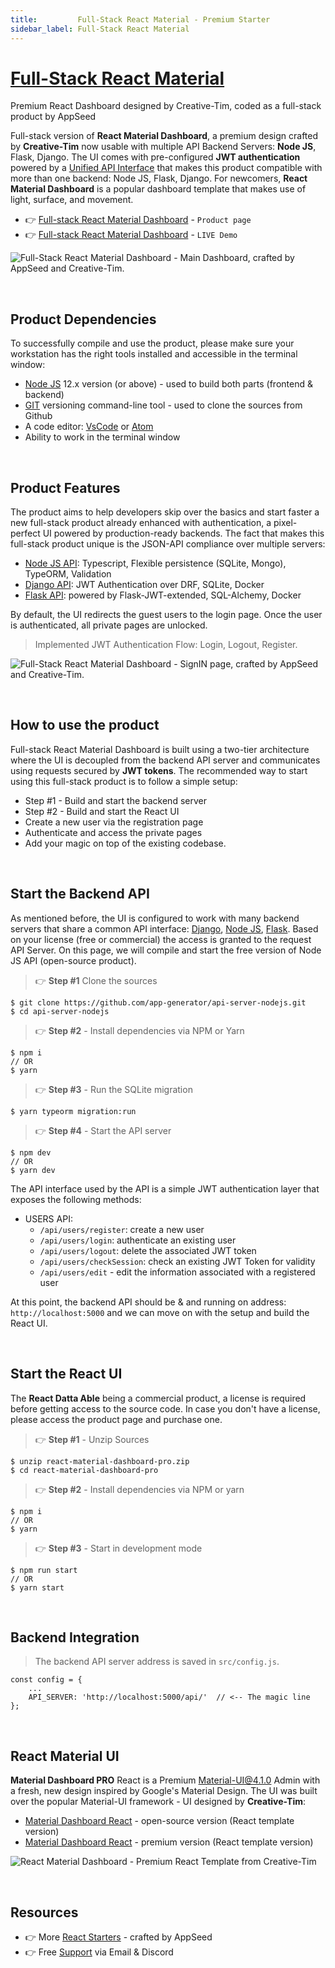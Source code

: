 ```yaml
---
title:         Full-Stack React Material - Premium Starter 
sidebar_label: Full-Stack React Material
---
```


# [Full-Stack React Material](https://appseed.us/product/purity-dashboard-pro/full-stack/react/)

<SubHeading> Premium React Dashboard designed by Creative-Tim, coded as a full-stack product by AppSeed </SubHeading>

Full-stack version of **React Material Dashboard**, a premium design crafted by **Creative-Tim** now usable with multiple API Backend Servers: **Node JS**, Flask, Django. 
The UI comes with pre-configured **JWT authentication** powered by a [Unified API Interface](../../boilerplate-code/api-server/api-unified-definition.mdx) 
that makes this product compatible with more than one backend: Node JS, Flask, Django. 
For newcomers, **React Material Dashboard** is a popular dashboard template that makes use of light, surface, and movement.

- 👉 [Full-stack React Material Dashboard](https://appseed.us/product/purity-dashboard-pro/full-stack/react/) - `Product page`
- 👉 [Full-stack React Material Dashboard](https://fullstack-react-material-dashboard.appseed-srv1.com/) - `LIVE Demo`

![Full-Stack React Material Dashboard - Main Dashboard, crafted by AppSeed and Creative-Tim.](https://user-images.githubusercontent.com/51070104/226538277-e7e14c2f-3a58-435c-80f4-41512353b4cc.png)

<br />

## Product Dependencies

To successfully compile and use the product, please make sure your workstation has the right tools installed and accessible in the terminal window:

- [Node JS](https://nodejs.org/en/) 12.x version (or above) - used to build both parts (frontend & backend)
- [GIT](https://git-scm.com/) versioning command-line tool - used to clone the sources from Github
- A code editor: [VsCode](https://code.visualstudio.com/) or [Atom](https://atom.io/)
- Ability to work in the terminal window

<br />

## Product Features

The product aims to help developers skip over the basics and start faster a new full-stack product already enhanced with authentication, a pixel-perfect UI powered by production-ready backends.
 The fact that makes this full-stack product unique is the JSON-API compliance over multiple servers:

- [Node JS API](../../boilerplate-code/api-server/node-js.mdx): Typescript, Flexible persistence (SQLite, Mongo), TypeORM, Validation
- [Django API](../../boilerplate-code/api-server/django.mdx): JWT Authentication over DRF, SQLite, Docker
- [Flask API](../../boilerplate-code/api-server/flask.mdx): powered by Flask-JWT-extended, SQL-Alchemy, Docker

By default, the UI redirects the guest users to the login page. Once the user is authenticated, all private pages are unlocked.

> Implemented JWT Authentication Flow: Login, Logout, Register.

![Full-Stack React Material Dashboard - SignIN page, crafted by AppSeed and Creative-Tim.](https://user-images.githubusercontent.com/51070104/226538449-6dcace95-58b8-43e3-ae93-f2d613fd3251.png)

<br />

## **How to use the product**

Full-stack React Material Dashboard is built using a two-tier architecture where the UI is decoupled from the backend API server and communicates using requests secured by **JWT tokens**. 
The recommended way to start using this full-stack product is to follow a simple setup:

- Step #1 - Build and start the backend server
- Step #2 - Build and start the React UI 
- Create a new user via the registration page
- Authenticate and access the private pages
- Add your magic on top of the existing codebase.

<br />

## Start the Backend API

As mentioned before, the UI is configured to work with many backend servers that share a common API interface: [Django](../../boilerplate-code/api-server/django.mdx), 
[Node JS](../../boilerplate-code/api-server/node-js.mdx), [Flask](../../boilerplate-code/api-server/flask.mdx). 
Based on your license (free or commercial) the access is granted to the request API Server. On this page, we will compile and start the free version of Node JS API (open-source product).

> 👉 **Step #1**  Clone the sources

```
$ git clone https://github.com/app-generator/api-server-nodejs.git
$ cd api-server-nodejs
```

> 👉 **Step #2** - Install dependencies via NPM or Yarn

```
$ npm i
// OR
$ yarn
```

> 👉 **Step #3** - Run the SQLite migration

```
$ yarn typeorm migration:run
```

> 👉 **Step #4** - Start the API server

```
$ npm dev
// OR
$ yarn dev
```

The API interface used by the API is a simple JWT authentication layer that exposes the following methods:

- USERS API:
  - `/api/users/register`: create a new user
  - `/api/users/login`: authenticate an existing user
  - `/api/users/logout`: delete the associated JWT token
  - `/api/users/checkSession`: check an existing JWT Token for validity
  - `/api/users/edit` - edit the information associated with a registered user

At this point, the backend API should be & and running on address: `http://localhost:5000` and we can move on with the setup and build the React UI.

<br />

## Start the React UI

The **React Datta Able** being a commercial product, a license is required before getting access to the source code. 
In case you don't have a license, please access the product page and purchase one.

> 👉 **Step #1** - Unzip Sources 

```
$ unzip react-material-dashboard-pro.zip
$ cd react-material-dashboard-pro
```

> 👉 **Step #2** - Install dependencies via NPM or yarn

```
$ npm i
// OR
$ yarn
```

> 👉 **Step #3** - Start in development mode

```
$ npm run start
// OR
$ yarn start
```

<br />

## Backend Integration

> The backend API server address is saved in `src/config.js`.

```
const config = {
    ...
    API_SERVER: 'http://localhost:5000/api/'  // <-- The magic line
};
```

<br />

## React Material UI

**Material Dashboard PRO** React is a Premium Material-UI@4.1.0 Admin with a fresh, new design inspired by Google's Material Design. 
The UI was built over the popular Material-UI framework - UI designed by **Creative-Tim**:

- [Material Dashboard React](https://bit.ly/36LDZyo) - open-source version (React template version)
- [Material Dashboard React](https://bit.ly/3o8InNN) - premium version (React template version)

![React Material Dashboard - Premium React Template from Creative-Tim](https://user-images.githubusercontent.com/51070104/226538900-425f36f6-dd34-4c0a-a32d-737a21154728.png)

<br />

## Resources

- 👉 More [React Starters](https://appseed.us/admin-dashboards/react/) - crafted by AppSeed
- 👉 Free [Support](https://appseed.us/support/) via Email & Discord
